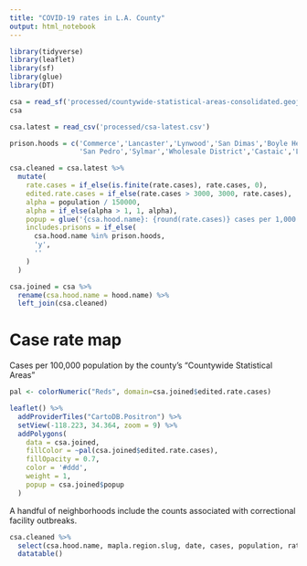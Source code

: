 ```yaml
---
title: "COVID-19 rates in L.A. County"
output: html_notebook
---
```


```r
library(tidyverse)
library(leaflet)
library(sf)
library(glue)
library(DT)
```

```r
csa = read_sf('processed/countywide-statistical-areas-consolidated.geojson')
csa
```

```r
csa.latest = read_csv('processed/csa-latest.csv')

prison.hoods = c('Commerce','Lancaster','Lynwood','San Dimas','Boyle Heights','Downtown',
                 'San Pedro','Sylmar','Wholesale District','Castaic','La Verne','Santa Monica Mountains')

csa.cleaned = csa.latest %>% 
  mutate(
    rate.cases = if_else(is.finite(rate.cases), rate.cases, 0),
    edited.rate.cases = if_else(rate.cases > 3000, 3000, rate.cases),
    alpha = population / 150000,
    alpha = if_else(alpha > 1, 1, alpha),
    popup = glue('{csa.hood.name}: {round(rate.cases)} cases per 1,000 people'),
    includes.prisons = if_else(
      csa.hood.name %in% prison.hoods,
      'y',
      ''
    )
  )

csa.joined = csa %>%
  rename(csa.hood.name = hood.name) %>% 
  left_join(csa.cleaned)
```

# Case rate map

Cases per 100,000 population by the county's "Countywide Statistical Areas"

```r
pal <- colorNumeric("Reds", domain=csa.joined$edited.rate.cases)

leaflet() %>%
  addProviderTiles("CartoDB.Positron") %>%
  setView(-118.223, 34.364, zoom = 9) %>% 
  addPolygons(
    data = csa.joined,
    fillColor = ~pal(csa.joined$edited.rate.cases),
    fillOpacity = 0.7,
    color = '#ddd',
    weight = 1,
    popup = csa.joined$popup
  )
```

A handful of neighborhoods include the counts associated with correctional facility outbreaks.

```r
csa.cleaned %>% 
  select(csa.hood.name, mapla.region.slug, date, cases, population, rate.cases, includes.prisons) %>% 
  datatable()
```

